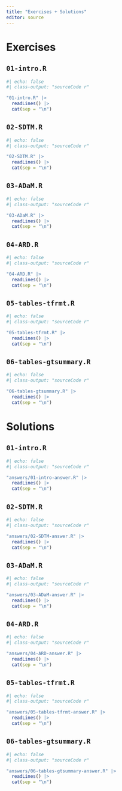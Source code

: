 ```yaml
---
title: "Exercises + Solutions"
editor: source
---
```


# Exercises

## `01-intro.R`

```r
#| echo: false
#| class-output: "sourceCode r"

"01-intro.R" |> 
  readLines() |> 
  cat(sep = "\n")
```

## `02-SDTM.R`

```r
#| echo: false
#| class-output: "sourceCode r"

"02-SDTM.R" |> 
  readLines() |> 
  cat(sep = "\n")
```

## `03-ADaM.R`

```r
#| echo: false
#| class-output: "sourceCode r"

"03-ADaM.R" |> 
  readLines() |> 
  cat(sep = "\n")
```

## `04-ARD.R`

```r
#| echo: false
#| class-output: "sourceCode r"

"04-ARD.R" |> 
  readLines() |> 
  cat(sep = "\n")
```

## `05-tables-tfrmt.R`

```r
#| echo: false
#| class-output: "sourceCode r"

"05-tables-tfrmt.R" |> 
  readLines() |> 
  cat(sep = "\n")
```

## `06-tables-gtsummary.R`

```r
#| echo: false
#| class-output: "sourceCode r"

"06-tables-gtsummary.R" |> 
  readLines() |> 
  cat(sep = "\n")
```


# Solutions

## `01-intro.R`

```r
#| echo: false
#| class-output: "sourceCode r"

"answers/01-intro-answer.R" |> 
  readLines() |> 
  cat(sep = "\n")
```

## `02-SDTM.R`

```r
#| echo: false
#| class-output: "sourceCode r"

"answers/02-SDTM-answer.R" |> 
  readLines() |> 
  cat(sep = "\n")
```

## `03-ADaM.R`

```r
#| echo: false
#| class-output: "sourceCode r"

"answers/03-ADaM-answer.R" |> 
  readLines() |> 
  cat(sep = "\n")
```

## `04-ARD.R`

```r
#| echo: false
#| class-output: "sourceCode r"

"answers/04-ARD-answer.R" |> 
  readLines() |> 
  cat(sep = "\n")
```

## `05-tables-tfrmt.R`

```r
#| echo: false
#| class-output: "sourceCode r"

"answers/05-tables-tfrmt-answer.R" |> 
  readLines() |> 
  cat(sep = "\n")
```

## `06-tables-gtsummary.R`

```r
#| echo: false
#| class-output: "sourceCode r"

"answers/06-tables-gtsummary-answer.R" |> 
  readLines() |> 
  cat(sep = "\n")
```
